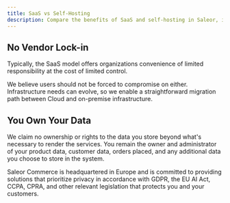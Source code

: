 ```yaml
---
title: SaaS vs Self-Hosting
description: Compare the benefits of SaaS and self-hosting in Saleor, including data ownership and migration flexibility.
---
```


## No Vendor Lock-in

Typically, the SaaS model offers organizations convenience of limited responsibility at the cost of limited control.

We believe users should not be forced to compromise on either. Infrastructure needs can evolve, so we enable a straightforward migration path between Cloud and on-premise infrastructure.

## You Own Your Data

We claim no ownership or rights to the data you store beyond what's necessary to render the services. You remain the owner and administrator of your product data, customer data, orders placed, and any additional data you choose to store in the system.

Saleor Commerce is headquartered in Europe and is committed to providing solutions that prioritize privacy in accordance with GDPR, the EU AI Act, CCPA, CPRA, and other relevant legislation that protects you and your customers.
